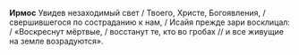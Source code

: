 **Ирмос** Увидев незаходимый свет / Твоего, Христе, Богоявления, / свершившегося по состраданию к нам, / Исайя прежде зари восклицал: / «Воскреснут мёртвые, / восстанут те, кто во гробах // и все живущие на земле возрадуются».
